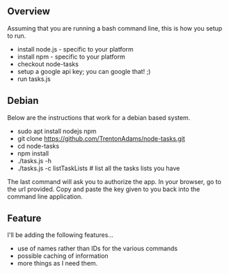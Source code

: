 == Overview ==
Assuming that you are running a bash command line, this is how you setup to run.

* install node.js - specific to your platform
* install npm - specific to your platform
* checkout node-tasks
* setup a google api key; you can google that! ;)
* run tasks.js

== Debian ==
Below are the instructions that work for a debian based system.

* sudo apt install nodejs npm
* git clone https://github.com/TrentonAdams/node-tasks.git
* cd node-tasks
* npm install
* ./tasks.js -h
* ./tasks.js -c listTaskLists # list all the tasks lists you have
 
The last command will ask you to authorize the app.  In your browser, go to the url provided.  Copy and paste the key given to you back into the command line application.
 
== Feature ==
I'll be adding the following features...
* use of names rather than IDs for the various commands
* possible caching of information
* more things as I need them.

